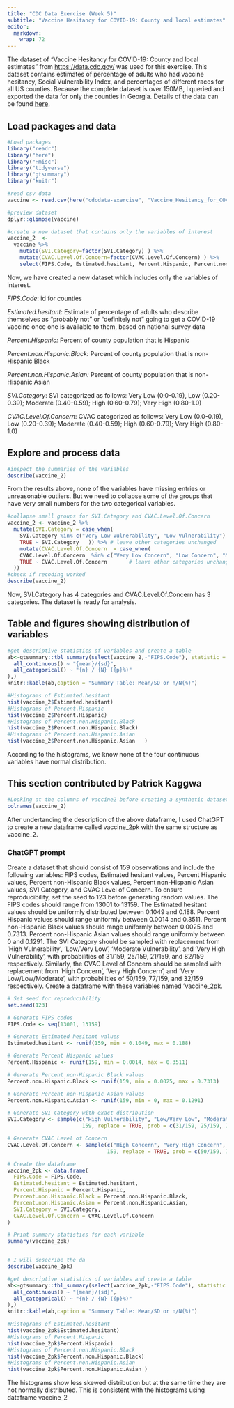 ```yaml
---
title: "CDC Data Exercise (Week 5)"
subtitle: "Vaccine Hesitancy for COVID-19: County and local estimates"
editor: 
  markdown: 
    wrap: 72
---
```


The dataset of "Vaccine Hesitancy for COVID-19: County and local
estimates" from <https://data.cdc.gov/> was used for this exercise. This
dataset contains estimates of percentage of adults who had vaccine
hesitancy, Social Vulnerability Index, and percentages of different
races for all US counties. Because the complete dataset is over 150MB, I
queried and exported the data for only the counties in Georgia. Details
of the data can be found [here](#0){style="font-size: 11pt;"}.

## Load packages and data

```r
#Load packages 
library("readr")
library("here")
library("Hmisc")
library("tidyverse")
library("gtsummary")
library("knitr")

#read csv data
vaccine <- read.csv(here("cdcdata-exercise", "Vaccine_Hesitancy_for_COVID-19__County_and_local_estimates_20240206.csv"))

#preview dataset
dplyr::glimpse(vaccine) 

#create a new dataset that contains only the variables of interest
vaccine_2  <- 
  vaccine %>% 
    mutate(SVI.Category=factor(SVI.Category) ) %>%
    mutate(CVAC.Level.Of.Concern=factor(CVAC.Level.Of.Concern) ) %>%
    select(FIPS.Code, Estimated.hesitant, Percent.Hispanic, Percent.non.Hispanic.Black, Percent.non.Hispanic.Asian, SVI.Category , CVAC.Level.Of.Concern)
```

Now, we have created a new dataset which includes only the variables of
interest.

*FIPS.Code*: id for counties

*Estimated.hesitant*: Estimate of percentage of adults who describe
themselves as "probably not" or "definitely not" going to get a COVID-19
vaccine once one is available to them, based on national survey data

*Percent.Hispanic:* Percent of county population that is Hispanic

*Percent.non.Hispanic.Black:* Percent of county population that is
non-Hispanic Black

*Percent.non.Hispanic.Asian:* Percent of county population that is
non-Hispanic Asian

*SVI.Category*: SVI categorized as follows: Very Low (0.0-0.19), Low
(0.20-0.39); Moderate (0.40-0.59); High (0.60-0.79); Very High
(0.80-1.0)

*CVAC.Level.Of.Concern*: CVAC categorized as follows: Very Low
(0.0-0.19), Low (0.20-0.39); Moderate (0.40-0.59); High (0.60-0.79);
Very High (0.80-1.0)

## Explore and process data

```r
#inspect the summaries of the variables
describe(vaccine_2)
```

From the results above, none of the variables have missing entries or
unreasonable outliers. But we need to collapse some of the groups that
have very small numbers for the two categorical variables.

```r
#collapse small groups for SVI.Category and CVAC.Level.Of.Concern 
vaccine_2 <- vaccine_2 %>%
  mutate(SVI.Category = case_when(
    SVI.Category %in% c("Very Low Vulnerability", "Low Vulnerability") ~ "Low/Very Low",                            # combine Low and Very Low  
    TRUE ~ SVI.Category   )) %>% # leave other categories unchanged
    mutate(CVAC.Level.Of.Concern  = case_when(
    CVAC.Level.Of.Concern  %in% c("Very Low Concern", "Low Concern", "Moderate Concern") ~ "Very Low/Low/Moderate",   # combine Very Low, Low and Moderate
    TRUE ~ CVAC.Level.Of.Concern       # leave other categories unchanged
  ))
#check if recoding worked
describe(vaccine_2)
```

Now, SVI.Category has 4 categories and CVAC.Level.Of.Concern has 3
categories. The dataset is ready for analysis.

## Table and figures showing distribution of variables

```r
#get descriptive statistics of variables and create a table
ab<-gtsummary::tbl_summary(select(vaccine_2,-"FIPS.Code"), statistic = list(
  all_continuous() ~ "{mean}/{sd}",
  all_categorical() ~ "{n} / {N} ({p}%)"
),)
knitr::kable(ab,caption = "Summary Table: Mean/SD or n/N(%)")

#Histograms of Estimated.hesitant
hist(vaccine_2$Estimated.hesitant)
#Histograms of Percent.Hispanic
hist(vaccine_2$Percent.Hispanic)
#Histograms of Percent.non.Hispanic.Black
hist(vaccine_2$Percent.non.Hispanic.Black)
#Histograms of Percent.non.Hispanic.Asian
hist(vaccine_2$Percent.non.Hispanic.Asian	)
```

According to the histograms, we know none of the four continuous
variables have normal distribution.

## This section contributed by Patrick Kaggwa

```r
#Looking at the columns of vaccine2 before creating a synthetic dataset 
colnames(vaccine_2)
```

After undertanding the description of the above dataframe, I used
ChatGPT to create a new dataframe called vaccine_2pk with the same
structure as vaccine_2.

### ChatGPT prompt 

Create a dataset that should consist of 159 observations and include the
following variables: FIPS codes, Estimated hesitant values, Percent
Hispanic values, Percent non-Hispanic Black values, Percent non-Hispanic
Asian values, SVI Category, and CVAC Level of Concern. To ensure
reproducibility, set the seed to 123 before generating random values.
The FIPS codes should range from 13001 to 13159. The Estimated hesitant
values should be uniformly distributed between 0.1049 and 0.188. Percent
Hispanic values should range uniformly between 0.0014 and 0.3511.
Percent non-Hispanic Black values should range uniformly between 0.0025
and 0.7313. Percent non-Hispanic Asian values should range uniformly
between 0 and 0.1291. The SVI Category should be sampled with
replacement from 'High Vulnerability', 'Low/Very Low', 'Moderate
Vulnerability', and 'Very High Vulnerability', with probabilities of
31/159, 25/159, 21/159, and 82/159 respectively. Similarly, the CVAC
Level of Concern should be sampled with replacement from 'High Concern',
'Very High Concern', and 'Very Low/Low/Moderate', with probabilities of
50/159, 77/159, and 32/159 respectively. Create a dataframe with these
variables named 'vaccine_2pk.

```r

# Set seed for reproducibility
set.seed(123)

# Generate FIPS codes
FIPS.Code <- seq(13001, 13159)

# Generate Estimated hesitant values
Estimated.hesitant <- runif(159, min = 0.1049, max = 0.188)

# Generate Percent Hispanic values
Percent.Hispanic <- runif(159, min = 0.0014, max = 0.3511)

# Generate Percent non-Hispanic Black values
Percent.non.Hispanic.Black <- runif(159, min = 0.0025, max = 0.7313)

# Generate Percent non-Hispanic Asian values
Percent.non.Hispanic.Asian <- runif(159, min = 0, max = 0.1291)

# Generate SVI Category with exact distribution
SVI.Category <- sample(c("High Vulnerability", "Low/Very Low", "Moderate Vulnerability", "Very High Vulnerability"),
                        159, replace = TRUE, prob = c(31/159, 25/159, 21/159, 82/159))

# Generate CVAC Level of Concern
CVAC.Level.Of.Concern <- sample(c("High Concern", "Very High Concern", "Very Low/Low/Moderate"),
                                159, replace = TRUE, prob = c(50/159, 77/159, 32/159))

# Create the dataframe
vaccine_2pk <- data.frame(
  FIPS.Code = FIPS.Code,
  Estimated.hesitant = Estimated.hesitant,
  Percent.Hispanic = Percent.Hispanic,
  Percent.non.Hispanic.Black = Percent.non.Hispanic.Black,
  Percent.non.Hispanic.Asian = Percent.non.Hispanic.Asian,
  SVI.Category = SVI.Category,
  CVAC.Level.Of.Concern = CVAC.Level.Of.Concern
)

# Print summary statistics for each variable
summary(vaccine_2pk)



```

```r
# I will desecribe the da
describe(vaccine_2pk)
```

```r
#get descriptive statistics of variables and create a table
ab<-gtsummary::tbl_summary(select(vaccine_2pk,-"FIPS.Code"), statistic = list(
  all_continuous() ~ "{mean}/{sd}",
  all_categorical() ~ "{n} / {N} ({p}%)"
),)
knitr::kable(ab,caption = "Summary Table: Mean/SD or n/N(%)")

#Histograms of Estimated.hesitant
hist(vaccine_2pk$Estimated.hesitant)
#Histograms of Percent.Hispanic
hist(vaccine_2pk$Percent.Hispanic)
#Histograms of Percent.non.Hispanic.Black
hist(vaccine_2pk$Percent.non.Hispanic.Black)
#Histograms of Percent.non.Hispanic.Asian
hist(vaccine_2pk$Percent.non.Hispanic.Asian	)
```

The histograms show less skewed distribution but at the same time they are not
normally distributed. This is consistent with the histograms using dataframe vaccine_2
